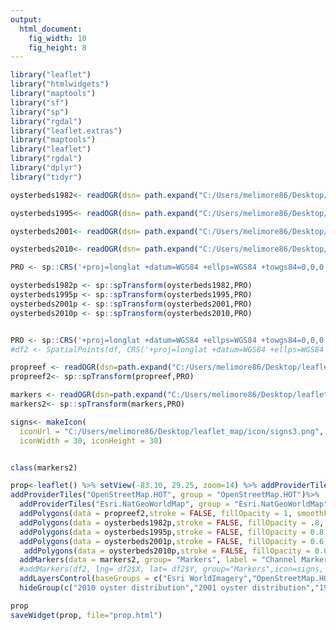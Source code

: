 ```yaml
---
output:
  html_document:
    fig_width: 10
    fig_height: 8
---
```

  
```r
library("leaflet")
library("htmlwidgets")
library("maptools")
library("sf")
library("sp")
library("rgdal")
library("leaflet.extras")
library("maptools")
library("leaflet")
library("rgdal")
library("dplyr")
library("tidyr")
```

```r

oysterbeds1982<- readOGR(dsn= path.expand("C:/Users/melimore86/Desktop/leaflet_map/shapefile"), layer="LC_1982")

oysterbeds1995<- readOGR(dsn= path.expand("C:/Users/melimore86/Desktop/leaflet_map/shapefile"), layer="LC_1995")

oysterbeds2001<- readOGR(dsn= path.expand("C:/Users/melimore86/Desktop/leaflet_map/shapefile"), layer="LC_2001")

oysterbeds2010<- readOGR(dsn= path.expand("C:/Users/melimore86/Desktop/leaflet_map/shapefile"), layer="LC_2010")

PRO <- sp::CRS('+proj=longlat +datum=WGS84 +ellps=WGS84 +towgs84=0,0,0')

oysterbeds1982p <- sp::spTransform(oysterbeds1982,PRO)
oysterbeds1995p <- sp::spTransform(oysterbeds1995,PRO)
oysterbeds2001p <- sp::spTransform(oysterbeds2001,PRO)
oysterbeds2010p <- sp::spTransform(oysterbeds2010,PRO)


PRO <- sp::CRS('+proj=longlat +datum=WGS84 +ellps=WGS84 +towgs84=0,0,0')
#df2 <- SpatialPoints(df, CRS('+proj=longlat +datum=WGS84 +ellps=WGS84 +towgs84=0,0,0'))

propreef <- readOGR(dsn=path.expand("C:/Users/melimore86/Desktop/leaflet_map/lc_project.gdb"), layer = "lc_reef_elements")
propreef2<- sp::spTransform(propreef,PRO)

markers <- readOGR(dsn=path.expand("C:/Users/melimore86/Desktop/leaflet_map/shapefile"), layer = "markers_df")
markers2<- sp::spTransform(markers,PRO)

signs<- makeIcon(
  iconUrl = "C:/Users/melimore86/Desktop/leaflet_map/icon/signs3.png",
  iconWidth = 30, iconHeight = 30)


class(markers2)
```

```r

prop<-leaflet() %>% setView(-83.10, 29.25, zoom=14) %>% addProviderTiles("Esri.WorldImagery", group = "Esri WorldImagery")  %>%
addProviderTiles("OpenStreetMap.HOT", group = "OpenStreetMap.HOT")%>% 
  addProviderTiles("Esri.NatGeoWorldMap", group = "Esri.NatGeoWorldMap") %>%
  addPolygons(data = propreef2,stroke = FALSE, fillOpacity = 1, smoothFactor = 0.5, group= "Proposed Reef", color="white", weight=10, label = paste("Element ID - ", propreef2$element_id), labelOptions = labelOptions(noHide = F, direction= "right"))%>%
  addPolygons(data = oysterbeds1982p,stroke = FALSE, fillOpacity = .8, smoothFactor = 0.5, group= "1982 oyster distribution", color= "#33FF00")%>%
  addPolygons(data = oysterbeds1995p,stroke = FALSE, fillOpacity = 0.8, smoothFactor = 0.5, group= "1995 oyster distribution", color= "#3399FF")%>%
  addPolygons(data = oysterbeds2001p,stroke = FALSE, fillOpacity = 0.6, smoothFactor = 0.5, group= "2001 oyster distribution", color= "#9900FF")%>%
   addPolygons(data = oysterbeds2010p,stroke = FALSE, fillOpacity = 0.6, smoothFactor = 0.5, group= "2010 oyster distribution", color= "#FF33CC")%>%
  addMarkers(data = markers2, group= "Markers", label = "Channel Markers", labelOptions = labelOptions(noHide = F, direction= "right"),icon=signs)%>%
  #addMarkers(df2, lng= df2$X, lat= df2$Y, group="Markers",icon=signs, label ="Channel Marker")%>%
  addLayersControl(baseGroups = c("Esri WorldImagery","OpenStreetMap.HOT","Esri.NatGeoWorldMap"), overlayGroups = c("Proposed Reef", "Markers", "1982 oyster distribution","1995 oyster distribution","2001 oyster distribution","2010 oyster distribution"), options = layersControlOptions(collapsed = TRUE))%>% 
  hideGroup(c("2010 oyster distribution","2001 oyster distribution","1995 oyster distribution","1982 oyster distribution"))

```

```r
prop
saveWidget(prop, file="prop.html")
```



